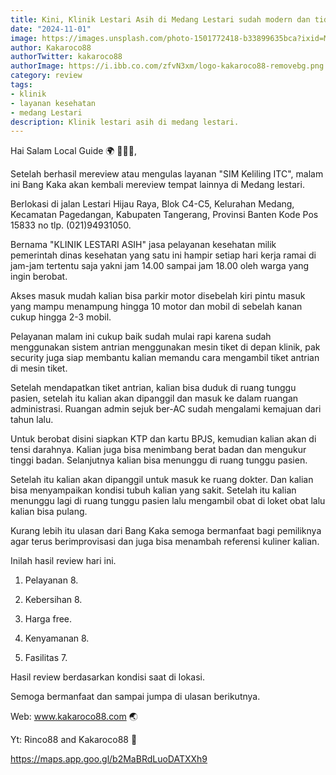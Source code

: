 ```yaml
---
title: Kini, Klinik Lestari Asih di Medang Lestari sudah modern dan tidak ngantri lagi.
date: "2024-11-01"
image: https://images.unsplash.com/photo-1501772418-b33899635bca?ixid=MnwxMjA3fDB8MHxwaG90by1wYWdlfHx8fGVufDB8fHx8&ixlib=rb-1.2.1&auto=format&fit=crop&w=1650&q=80
author: Kakaroco88
authorTwitter: kakaroco88
authorImage: https://i.ibb.co.com/zfvN3xm/logo-kakaroco88-removebg.png
category: review
tags:
- klinik
- layanan kesehatan
- medang Lestari
description: Klinik lestari asih di medang lestari.
---
```

Hai Salam Local Guide 🌍 🙋🏻‍♂️,

Setelah berhasil mereview atau mengulas layanan "SIM Keliling ITC", malam ini Bang Kaka akan kembali mereview tempat lainnya di Medang lestari.

Berlokasi di jalan Lestari Hijau Raya, Blok C4-C5, Kelurahan Medang, Kecamatan Pagedangan, Kabupaten Tangerang, Provinsi Banten Kode Pos 15833 no tlp. (021)94931050.

Bernama "KLINIK LESTARI ASIH" jasa pelayanan kesehatan milik pemerintah dinas kesehatan yang satu ini hampir setiap hari kerja ramai di jam-jam tertentu saja yakni jam 14.00 sampai jam 18.00 oleh warga yang ingin berobat.

Akses masuk mudah kalian bisa parkir motor disebelah kiri pintu masuk yang mampu menampung hingga 10 motor dan mobil di sebelah kanan cukup hingga 2-3 mobil.

Pelayanan malam ini cukup baik sudah mulai rapi karena sudah menggunakan sistem antrian menggunakan mesin tiket di depan klinik, pak security juga siap membantu kalian memandu cara mengambil tiket antrian di mesin tiket.

Setelah mendapatkan tiket antrian, kalian bisa duduk di ruang tunggu pasien, setelah itu kalian akan dipanggil dan masuk ke dalam ruangan administrasi. Ruangan admin sejuk ber-AC sudah mengalami kemajuan dari tahun lalu.

Untuk berobat disini siapkan KTP dan kartu BPJS, kemudian kalian akan di tensi darahnya. Kalian juga bisa menimbang berat badan dan mengukur tinggi badan. Selanjutnya kalian bisa menunggu di ruang tunggu pasien.

Setelah itu kalian akan dipanggil untuk masuk ke ruang dokter. Dan kalian bisa menyampaikan kondisi tubuh kalian yang sakit. Setelah itu kalian menunggu lagi di ruang tunggu pasien lalu mengambil obat di loket obat lalu kalian bisa pulang.

Kurang lebih itu ulasan dari Bang Kaka semoga bermanfaat bagi pemiliknya agar terus berimprovisasi dan juga bisa menambah referensi kuliner kalian.

Inilah hasil review hari ini.

1. Pelayanan 8.

2. Kebersihan 8.

3. Harga free.

4. Kenyamanan 8.

5. Fasilitas 7.

Hasil review berdasarkan kondisi saat di lokasi.

Semoga bermanfaat dan sampai jumpa di ulasan berikutnya.

Web: www.kakaroco88.com 🌏

Yt: Rinco88 and Kakaroco88 🚩

https://maps.app.goo.gl/b2MaBRdLuoDATXXh9
